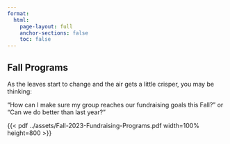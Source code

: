 ```yaml
---
format: 
  html:
    page-layout: full
    anchor-sections: false
    toc: false
---
```


## Fall Programs

As the leaves start to change and the air gets a little crisper, you may be thinking:

"How can I make sure my group reaches our fundraising goals this Fall?" or "Can we do better than last year?"

{{< pdf ../assets/Fall-2023-Fundraising-Programs.pdf width=100% height=800 >}}
